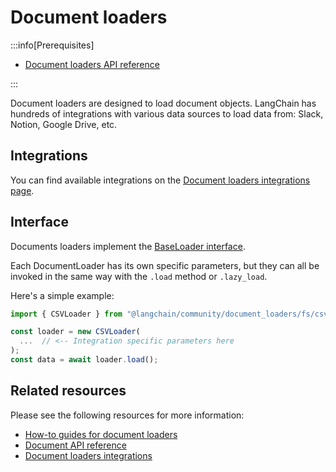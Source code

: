 # Document loaders

<span data-heading-keywords="document loader,document loaders"></span>

:::info[Prerequisites]

- [Document loaders API reference](/docs/how_to/#document-loaders)

:::

Document loaders are designed to load document objects. LangChain has hundreds of integrations with various data sources to load data from: Slack, Notion, Google Drive, etc.

## Integrations

You can find available integrations on the [Document loaders integrations page](/docs/integrations/document_loaders/).

## Interface

Documents loaders implement the [BaseLoader interface](https://api.js.langchain.com/classes/_langchain_core.document_loaders_base.BaseDocumentLoader.html).

Each DocumentLoader has its own specific parameters, but they can all be invoked in the same way with the `.load` method or `.lazy_load`.

Here's a simple example:

```typescript
import { CSVLoader } from "@langchain/community/document_loaders/fs/csv";

const loader = new CSVLoader(
  ...  // <-- Integration specific parameters here
);
const data = await loader.load();
```

## Related resources

Please see the following resources for more information:

- [How-to guides for document loaders](/docs/how_to/#document-loaders)
- [Document API reference](https://api.js.langchain.com/classes/_langchain_core.documents.Document.html)
- [Document loaders integrations](/docs/integrations/document_loaders/)
